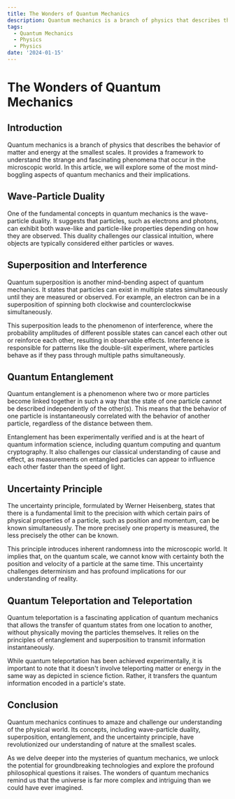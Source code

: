 ```yaml
---
title: The Wonders of Quantum Mechanics
description: Quantum mechanics is a branch of physics that describes the behavior of matter and energy
tags:
  - Quantum Mechanics
  - Physics
  - Physics
date: '2024-01-15'
---
```


# The Wonders of Quantum Mechanics

## Introduction

Quantum mechanics is a branch of physics that describes the behavior of matter and energy at the smallest scales. It provides a framework to understand the strange and fascinating phenomena that occur in the microscopic world. In this article, we will explore some of the most mind-boggling aspects of quantum mechanics and their implications.

## Wave-Particle Duality

One of the fundamental concepts in quantum mechanics is the wave-particle duality. It suggests that particles, such as electrons and photons, can exhibit both wave-like and particle-like properties depending on how they are observed. This duality challenges our classical intuition, where objects are typically considered either particles or waves.

## Superposition and Interference

Quantum superposition is another mind-bending aspect of quantum mechanics. It states that particles can exist in multiple states simultaneously until they are measured or observed. For example, an electron can be in a superposition of spinning both clockwise and counterclockwise simultaneously.

This superposition leads to the phenomenon of interference, where the probability amplitudes of different possible states can cancel each other out or reinforce each other, resulting in observable effects. Interference is responsible for patterns like the double-slit experiment, where particles behave as if they pass through multiple paths simultaneously.

## Quantum Entanglement

Quantum entanglement is a phenomenon where two or more particles become linked together in such a way that the state of one particle cannot be described independently of the other(s). This means that the behavior of one particle is instantaneously correlated with the behavior of another particle, regardless of the distance between them.

Entanglement has been experimentally verified and is at the heart of quantum information science, including quantum computing and quantum cryptography. It also challenges our classical understanding of cause and effect, as measurements on entangled particles can appear to influence each other faster than the speed of light.

## Uncertainty Principle

The uncertainty principle, formulated by Werner Heisenberg, states that there is a fundamental limit to the precision with which certain pairs of physical properties of a particle, such as position and momentum, can be known simultaneously. The more precisely one property is measured, the less precisely the other can be known.

This principle introduces inherent randomness into the microscopic world. It implies that, on the quantum scale, we cannot know with certainty both the position and velocity of a particle at the same time. This uncertainty challenges determinism and has profound implications for our understanding of reality.

## Quantum Teleportation and Teleportation

Quantum teleportation is a fascinating application of quantum mechanics that allows the transfer of quantum states from one location to another, without physically moving the particles themselves. It relies on the principles of entanglement and superposition to transmit information instantaneously.

While quantum teleportation has been achieved experimentally, it is important to note that it doesn't involve teleporting matter or energy in the same way as depicted in science fiction. Rather, it transfers the quantum information encoded in a particle's state.

## Conclusion

Quantum mechanics continues to amaze and challenge our understanding of the physical world. Its concepts, including wave-particle duality, superposition, entanglement, and the uncertainty principle, have revolutionized our understanding of nature at the smallest scales.

As we delve deeper into the mysteries of quantum mechanics, we unlock the potential for groundbreaking technologies and explore the profound philosophical questions it raises. The wonders of quantum mechanics remind us that the universe is far more complex and intriguing than we could have ever imagined.
